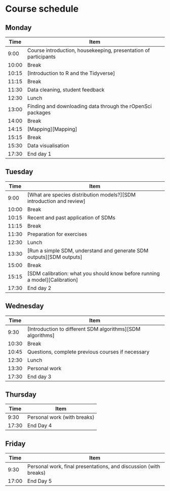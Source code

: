 # Course schedule

## Monday

Time  Item
----  ----
9:00  Course introduction, housekeeping, presentation of participants
10:00 Break
10:15 [Introduction to R and the Tidyverse]
11:15 Break
11:30 Data cleaning, student feedback
12:30 Lunch
13:00 Finding and downloading data through the rOpenSci packages
14:00 Break
14:15 [Mapping][Mapping]
15:15 Break
15:30 Data visualisation
17:30 End day 1



## Tuesday
Time  Item
----  ----
9:00  [What are species distribution models?][SDM introduction and review]
10:00 Break
10:15 Recent and past application of SDMs
11:15 Break
11:30 Preparation for exercises
12:30 Lunch
13:30 [Run a simple SDM, understand and generate SDM outputs][SDM outputs]
15:00 Break
15:15 [SDM calibration: what you should know before running a model][Calibration]
17:30 End day 2

## Wednesday
Time  Item
----  ----
9:30  [Introduction to different SDM algorithms][SDM algorithms]
10:30 Break
10:45 Questions, complete previous courses if necessary
12:30 Lunch
13:30 Personal work
17:30 End day 3


## Thursday
Time  Item
----  ----
9:30  Personal work (with breaks)
17:30 End Day 4


## Friday
Time  Item
----  ----
9:30  Personal work, final presentations, and discussion (with breaks)
17:00 End Day 5
